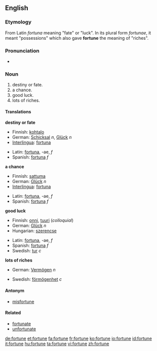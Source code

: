 ==English==

{{rank|foreign|native|members|958|fortune|glass|silver|winter}}

===Etymology===
From Latin ''fortuna'' meaning "fate" or "luck". In its plural form ''fortunae'', it meant "possessions" which also gave '''fortune''' the meaning of "riches".

===Pronunciation===
*{{audio|en-us-fortune.ogg|Audio (US)}}

===Noun===
{{en-noun}}

#destiny or fate.
#a chance.
#good luck.
#lots of riches.

====Translations====
'''destiny or fate'''
{{top}}
*Finnish: [[kohtalo]]
*German: [[Schicksal]] ''n'', [[Glück]] ''n''
*[[Interlingua]]: [[fortuna]]
{{mid}}
*Latin: [[fortuna]], -ae, ''f''
*Spanish: [[fortuna]] ''f''
{{bottom}}
'''a chance'''
{{top}}
*Finnish: [[sattuma]]
*German: [[Glück]] ''n''
*[[Interlingua]]: [[fortuna]]
{{mid}}
*Latin: [[fortuna]], -ae, ''f''
*Spanish: [[fortuna]] ''f''
{{bottom}}
'''good luck'''
{{top}}
*Finnish: [[onni#Finnish|onni]], [[tuuri]] (''colloquial'')
*German: [[Glück]] ''n''
*Hungarian: [[szerencse]]
{{mid}}
*Latin: [[fortuna]], -ae, ''f''
*Spanish: [[fortuna]] ''f''
*Swedish: [[tur]] ''c''
{{bottom}}
'''lots of riches'''
{{top}}
*German: [[Vermögen]] ''n''
{{mid}}
*Swedish: [[förmögenhet]] ''c''
{{bottom}}

====Antonym====
*[[misfortune]]

====Related====
*[[fortunate]]
*[[unfortunate]]

[[de:fortune]]
[[et:fortune]]
[[fa:fortune]]
[[fr:fortune]]
[[ko:fortune]]
[[io:fortune]]
[[id:fortune]]
[[it:fortune]]
[[hu:fortune]]
[[ta:fortune]]
[[vi:fortune]]
[[zh:fortune]]